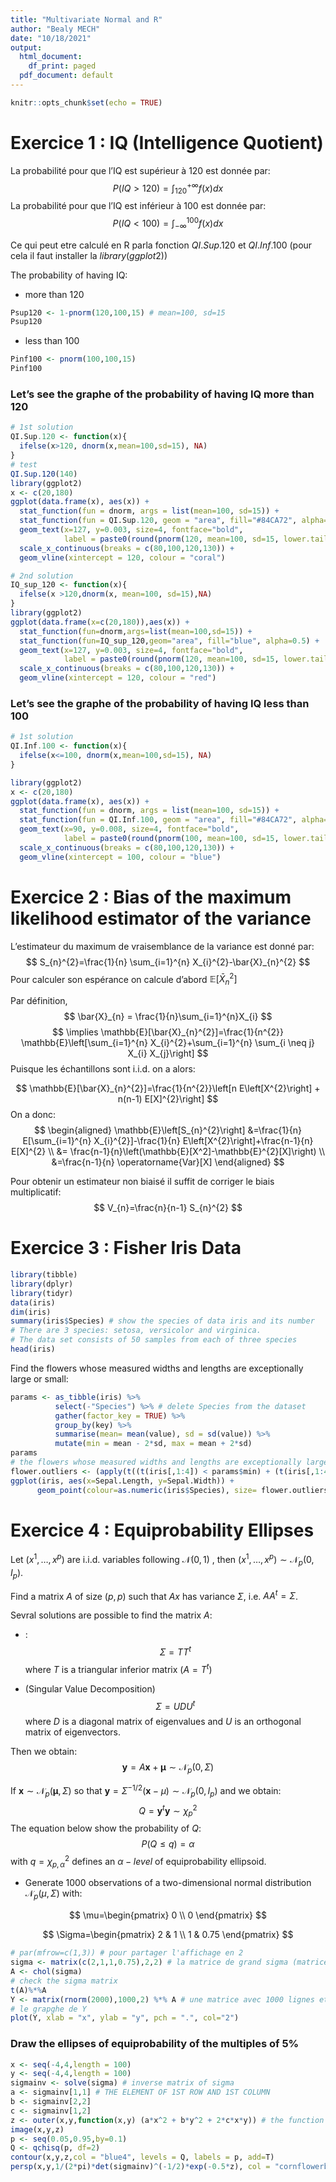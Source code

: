 ```yaml
---
title: "Multivariate Normal and R"
author: "Bealy MECH"
date: "10/18/2021"
output:
  html_document:
    df_print: paged
  pdf_document: default
---
```


```r
knitr::opts_chunk$set(echo = TRUE)
```

# Exercice 1 : IQ (Intelligence Quotient)

La probabilité pour que l'IQ est supérieur à 120 est donnée par:
$$
P(I Q>120)=\int_{120}^{+\infty} f(x) d x
$$
La probabilité pour que l'IQ est inférieur à 100 est donnée par:
$$
P(I Q<100)=\int_{-\infty}^{100} f(x) d x
$$

Ce qui peut etre calculé en $\mathrm{R}$ parla fonction $QI.Sup.120$ et $QI.Inf.100$ (pour cela il faut installer la $library(ggplot2)$)

The probability of having IQ:

+ more than 120

```r
Psup120 <- 1-pnorm(120,100,15) # mean=100, sd=15
Psup120
```

+ less than 100

```r
Pinf100 <- pnorm(100,100,15) 
Pinf100
```

### Let's see the graphe of the probability of having IQ more than 120

```r
# 1st solution
QI.Sup.120 <- function(x){
  ifelse(x>120, dnorm(x,mean=100,sd=15), NA) 
} 
# test
QI.Sup.120(140)
library(ggplot2)
x <- c(20,180)
ggplot(data.frame(x), aes(x)) + 
  stat_function(fun = dnorm, args = list(mean=100, sd=15)) + 
  stat_function(fun = QI.Sup.120, geom = "area", fill="#84CA72", alpha=0.5, mapping = NULL) + 
  geom_text(x=127, y=0.003, size=4, fontface="bold", 
            label = paste0(round(pnorm(120, mean=100, sd=15, lower.tail = FALSE),3) * 100, "%")) + 
  scale_x_continuous(breaks = c(80,100,120,130)) + 
  geom_vline(xintercept = 120, colour = "coral")

# 2nd solution
IQ_sup_120 <- function(x){
  ifelse(x >120,dnorm(x, mean=100, sd=15),NA)
}
library(ggplot2)
ggplot(data.frame(x=c(20,180)),aes(x)) +
  stat_function(fun=dnorm,args=list(mean=100,sd=15)) +
  stat_function(fun=IQ_sup_120,geom="area", fill="blue", alpha=0.5) + 
  geom_text(x=127, y=0.003, size=4, fontface="bold", 
            label = paste0(round(pnorm(120, mean=100, sd=15, lower.tail = FALSE),3) * 100, "%")) + 
  scale_x_continuous(breaks = c(80,100,120,130)) + 
  geom_vline(xintercept = 120, colour = "red")

```

### Let's see the graphe of the probability of having IQ less than 100

```r
# 1st solution
QI.Inf.100 <- function(x){
  ifelse(x<=100, dnorm(x,mean=100,sd=15), NA) 
} 

library(ggplot2)
x <- c(20,180)
ggplot(data.frame(x), aes(x)) + 
  stat_function(fun = dnorm, args = list(mean=100, sd=15)) + 
  stat_function(fun = QI.Inf.100, geom = "area", fill="#84CA72", alpha=0.5, mapping = NULL) + 
  geom_text(x=90, y=0.008, size=4, fontface="bold", 
            label = paste0(round(pnorm(100, mean=100, sd=15, lower.tail = FALSE),3) * 100, "%")) + 
  scale_x_continuous(breaks = c(80,100,120,130)) + 
  geom_vline(xintercept = 100, colour = "blue")
```

# Exercice 2 : Bias of the maximum likelihood estimator of the variance

L'estimateur du maximum de vraisemblance de la variance est donné par:
$$
S_{n}^{2}=\frac{1}{n} \sum_{i=1}^{n} X_{i}^{2}-\bar{X}_{n}^{2}
$$
Pour calculer son espérance on calcule d'abord $\mathbb{E}[\bar{X}_{n}^{2}]$

Par définition,
$$
\bar{X}_{n} = \frac{1}{n}\sum_{i=1}^{n}X_{i}
$$
$$
\implies \mathbb{E}[\bar{X}_{n}^{2}]=\frac{1}{n^{2}} \mathbb{E}\left[\sum_{i=1}^{n} X_{i}^{2}+\sum_{i=1}^{n} \sum_{i \neq j} X_{i} X_{j}\right]
$$
Puisque les échantillons sont i.i.d. on a alors:

$$
\mathbb{E}[\bar{X}_{n}^{2}]=\frac{1}{n^{2}}\left[n E\left[X^{2}\right] + n(n-1) E[X]^{2}\right]
$$
On a donc:
$$
\begin{aligned}
\mathbb{E}\left[S_{n}^{2}\right] &=\frac{1}{n} E[\sum_{i=1}^{n} X_{i}^{2}]-\frac{1}{n} E\left[X^{2}\right]+\frac{n-1}{n} E[X]^{2} \\
&= \frac{n-1}{n}\left(\mathbb{E}[X^2]-\mathbb{E}^{2}[X]\right)
\\
&=\frac{n-1}{n} \operatorname{Var}[X]
\end{aligned}
$$

Pour obtenir un estimateur non biaisé il suffit de corriger le biais multiplicatif:
$$
V_{n}=\frac{n}{n-1} S_{n}^{2}
$$


# Exercice 3 : Fisher Iris Data

```r
library(tibble)
library(dplyr)
library(tidyr)
data(iris)
dim(iris)
summary(iris$Species) # show the species of data iris and its number
# There are 3 species: setosa, versicolor and virginica. 
# The data set consists of 50 samples from each of three species
head(iris)
```

Find the flowers whose measured widths and lengths are exceptionally large or small:

```r
params <- as_tibble(iris) %>% 
          select(-"Species") %>% # delete Species from the dataset
          gather(factor_key = TRUE) %>% 
          group_by(key) %>% 
          summarise(mean= mean(value), sd = sd(value)) %>% 
          mutate(min = mean - 2*sd, max = mean + 2*sd)
params
# the flowers whose measured widths and lengths are exceptionally large or small
flower.outliers <- (apply(t((t(iris[,1:4]) < params$min) + (t(iris[,1:4]) > params$max)),1,sum)>0)  
ggplot(iris, aes(x=Sepal.Length, y=Sepal.Width)) +
      geom_point(colour=as.numeric(iris$Species), size= flower.outliers*2 + 1)
```

# Exercice 4 : Equiprobability Ellipses

Let $(x^{1}, \ldots, x^{p})$ are i.i.d. variables following $\mathcal{N}(0,1)$ , then $\left(x^{1}, \ldots, x^{p}\right) \sim \mathcal{N}_{p}\left(0, I_{p}\right)$. 

Find a matrix $A$ of size $(p, p)$ such that $A x$ has variance $\Sigma$,  i.e. $A A^{t}=\Sigma$.

Sevral solutions are possible to find the matrix $A$:

+ \textbf{Cholesky} :
$$
\Sigma = TT^{t} 
$$
where $T$ is a triangular inferior matrix $(A=T^{t})$

+ \textbf{SVD} (Singular Value Decomposition)
$$
\Sigma = UDU^{t}
$$
where $D$ is a diagonal matrix of eigenvalues and $U$ is an orthogonal matrix of eigenvectors.

Then we obtain:
$$
\boldsymbol{y} = A\boldsymbol{x} + \boldsymbol{\mu} \sim \mathcal{N}_{p}\left(0, \Sigma \right)
$$

If $\boldsymbol{x} \sim \mathcal{N}_{p}(\boldsymbol{\mu}, \Sigma)$ so that $\boldsymbol{y}=\Sigma^{-1 / 2}(\boldsymbol{x}-\mu) \sim \mathcal{N}_{p}\left(0, I_{p}\right)$ and we obtain:
$$
Q=\boldsymbol{y}^{t} \boldsymbol{y} \sim \chi_{p}^{2}
$$
The equation below show the probability of $Q$:
$$
P(Q \leq q)=\alpha
$$
with $q=\chi_{p, \alpha}^{2}$ defines an $\alpha - level$ of equiprobability ellipsoid.

+ Generate 1000 observations of a two-dimensional normal distribution $\mathcal{N}_{p}\left(\mu, \Sigma \right)$ with:

$$
\mu=\begin{pmatrix}
0 \\ 0
\end{pmatrix}
$$

$$
\Sigma=\begin{pmatrix}
2 & 1 \\ 1 & 0.75
\end{pmatrix}
$$

```r
# par(mfrow=c(1,3)) # pour partager l'affichage en 2
sigma <- matrix(c(2,1,1,0.75),2,2) # la matrice de grand sigma (matrice de variance)
A <- chol(sigma)
# check the sigma matrix
t(A)%*%A
Y <- matrix(rnorm(2000),1000,2) %*% A # une matrice avec 1000 lignes et 2 colonnes 
# le grapghe de Y
plot(Y, xlab = "x", ylab = "y", pch = ".", col="2")
```

### Draw the ellipses of equiprobability of the multiples of 5%

```r
x <- seq(-4,4,length = 100)
y <- seq(-4,4,length = 100)
sigmainv <- solve(sigma) # inverse matrix of sigma
a <- sigmainv[1,1] # THE ELEMENT OF 1ST ROW AND 1ST COLUMN
b <- sigmainv[2,2]
c <- sigmainv[1,2]
z <- outer(x,y,function(x,y) (a*x^2 + b*y^2 + 2*c*x*y)) # the function of an ellipse
image(x,y,z)
p <- seq(0.05,0.95,by=0.1)
Q <- qchisq(p, df=2) 
contour(x,y,z,col = "blue4", levels = Q, labels = p, add=T)
persp(x,y,1/(2*pi)*det(sigmainv)^(-1/2)*exp(-0.5*z), col = "cornflowerblue", theta = 5, phi = 10, zlab = "f(x)")
```

